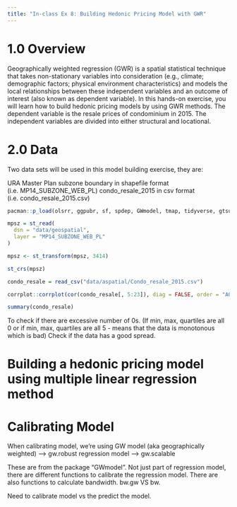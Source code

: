 ```yaml
---
title: "In-class Ex 8: Building Hedonic Pricing Model with GWR"
---
```


# 1.0 Overview

Geographically weighted regression (GWR) is a spatial statistical technique that takes non-stationary variables into consideration (e.g., climate; demographic factors; physical environment characteristics) and models the local relationships between these independent variables and an outcome of interest (also known as dependent variable). In this hands-on exercise, you will learn how to build hedonic pricing models by using GWR methods. The dependent variable is the resale prices of condominium in 2015. The independent variables are divided into either structural and locational.

# 2.0 Data

Two data sets will be used in this model building exercise, they are:

URA Master Plan subzone boundary in shapefile format (i.e. MP14_SUBZONE_WEB_PL)
condo_resale_2015 in csv format (i.e. condo_resale_2015.csv)

```r
pacman::p_load(olsrr, ggpubr, sf, spdep, GWmodel, tmap, tidyverse, gtsummary)
```

```r
mpsz = st_read(
  dsn = "data/geospatial",
  layer = "MP14_SUBZONE_WEB_PL"
)
```
```r
mpsz <- st_transform(mpsz, 3414)
```

```r
st_crs(mpsz)
```

```r
condo_resale = read_csv("data/aspatial/Condo_resale_2015.csv")
```

```r
corrplot::corrplot(cor(condo_resale[, 5:23]), diag = FALSE, order = "AOE", t1.pos = "td", t1.cex = 0.5, method = "number", type = "upper")
```

```r
summary(condo_resale)
```

To check if there are excessive number of 0s. (If min, max, quartiles are all 0 or if min, max, quartiles are all 5 - means that the data is monotonous which is bad) Check if the data has a good spread. 

# Building a hedonic pricing model using multiple linear regression method

# Calibrating Model

When calibrating model, we're using GW model (aka geographically weighted)
--> gw.robust regression model
--> gw.scalable 

These are from the package "GWmodel". Not just part of regression model, there are different functions to calibrate the regression model. There are also functions to calculate bandwidth. bw.gw VS bw.

Need to calibrate model vs the predict the model.








